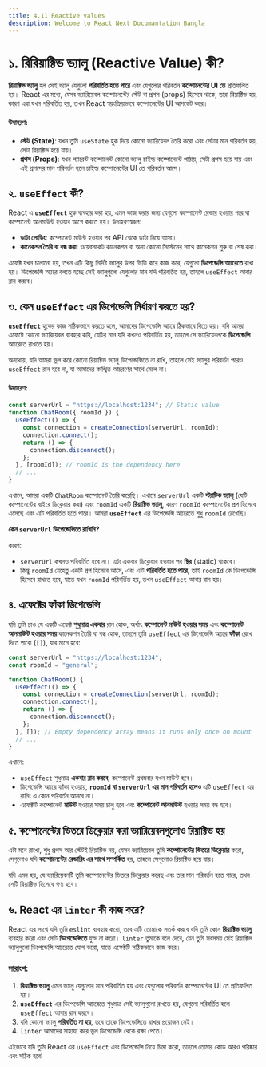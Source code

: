 ```yaml
---
title: 4.11 Reactive values
description: Welcome to React Next Documantation Bangla
---
```


## <h1 className="bg-gradient-to-r from-blue-500 to-purple-500 inline-block text-transparent bg-clip-text text-3xl pt-2">১. রিরিয়াক্টিভ ভ্যালু (Reactive Value) কী?</h1>

**রিয়াক্টিভ ভ্যালু** হল সেই ভ্যালু যেগুলো **পরিবর্তিত হতে পারে** এবং যেগুলোর পরিবর্তন **কম্পোনেন্টের UI তে** প্রতিফলিত হয়। React এর মধ্যে, যেসব ভ্যারিয়েবল কম্পোনেন্টের স্টেট বা প্রপস (props) হিসেবে থাকে, তারা রিয়াক্টিভ হয়, কারণ এরা যখন পরিবর্তিত হয়, তখন React স্বয়ংক্রিয়ভাবে কম্পোনেন্টের UI আপডেট করে।

#### উদাহরণ:

- **স্টেট (State)**: যখন তুমি `useState` হুক দিয়ে কোনো ভ্যারিয়েবল তৈরি করো এবং সেটার মান পরিবর্তন হয়, সেটা রিয়াক্টিভ হয়ে যায়।
- **প্রপস (Props)**: যখন প্যারেন্ট কম্পোনেন্ট কোনো ভ্যালু চাইল্ড কম্পোনেন্টে পাঠায়, সেটা প্রপস হয়ে যায় এবং এই প্রপসের মান পরিবর্তন হলে চাইল্ড কম্পোনেন্টের UI তে পরিবর্তন আসে।

## ২. **`useEffect` কী?**

React এ **`useEffect`** হুক ব্যবহার করা হয়, এমন কাজ করার জন্য যেগুলো কম্পোনেন্ট রেন্ডার হওয়ার পরে বা কম্পোনেন্ট আনমাউন্ট হওয়ার আগে করতে হয়। উদাহরণস্বরূপ:

- **ডাটা লোডিং**: কম্পোনেন্ট মাউন্ট হওয়ার পর API থেকে ডাটা নিয়ে আসা।
- **কানেকশন তৈরি বা বন্ধ করা**: ওয়েবসকেট কানেকশন বা অন্য কোনো সিস্টেমের সাথে কানেকশন শুরু বা শেষ করা।

এফেক্ট যখন চালানো হয়, তখন এটি কিছু নির্দিষ্ট ভ্যালুর উপর ভিত্তি করে কাজ করে, যেগুলো **ডিপেন্ডেন্সি আ্যরেতে** রাখা হয়। ডিপেন্ডেন্সি আ্যরে বলতে হচ্ছে সেই ভ্যালুগুলো যেগুলোর মান যদি পরিবর্তিত হয়, তাহলে `useEffect` আবার রান করবে।

## ৩. **কেন `useEffect` এর ডিপেন্ডেন্সি নির্ধারণ করতে হয়?**

**`useEffect`** হুকের কাজ সঠিকভাবে করতে হলে, আমাদের ডিপেন্ডেন্সি আ্যরে ঠিকভাবে দিতে হয়। যদি আমরা এফেক্টে কোনো ভ্যারিয়েবল ব্যবহার করি, যেটির মান যদি কখনও পরিবর্তিত হয়, তাহলে সে ভ্যারিয়েবলকে **ডিপেন্ডেন্সি** আ্যরেতে রাখতে হয়।

অন্যথায়, যদি আমরা ভুল করে কোনো রিয়াক্টিভ ভ্যালু ডিপেন্ডেন্সিতে না রাখি, তাহলে সেই ভ্যালুর পরিবর্তন পরেও `useEffect` রান হবে না, যা আমাদের কাঙ্খিত আচরণের সাথে মেলে না।

#### উদাহরণ:

```jsx
const serverUrl = "https://localhost:1234"; // Static value
function ChatRoom({ roomId }) {
  useEffect(() => {
    const connection = createConnection(serverUrl, roomId);
    connection.connect();
    return () => {
      connection.disconnect();
    };
  }, [roomId]); // roomId is the dependency here
  // ...
}
```

এখানে, আমরা একটি `ChatRoom` কম্পোনেন্ট তৈরি করেছি। এখানে `serverUrl` একটি **স্ট্যাটিক ভ্যালু** (যেটি কম্পোনেন্টের বাইরে ডিক্লেয়ার করা) এবং `roomId` একটি **রিয়াক্টিভ ভ্যালু**, কারণ `roomId` কম্পোনেন্টের প্রপ হিসেবে এসেছে এবং এটি পরিবর্তিত হতে পারে। আমরা **`useEffect`** এর ডিপেন্ডেন্সি আ্যরেতে শুধু `roomId` রেখেছি।

**কেন `serverUrl` ডিপেন্ডেন্সিতে রাখিনি?**

কারণ:

- `serverUrl` কখনও পরিবর্তিত হবে না। এটা একবার ডিক্লেয়ার হওয়ার পর **স্থির** (static) থাকবে।
- কিন্তু `roomId` যেহেতু একটি প্রপ হিসেবে আসে, এবং এটি **পরিবর্তিত হতে পারে**, তাই `roomId` কে ডিপেন্ডেন্সি হিসেবে রাখতে হবে, যাতে যখন `roomId` পরিবর্তিত হয়, তখন `useEffect` আবার রান হয়।

## ৪. **এফেক্টের ফাঁকা ডিপেন্ডেন্সি**

যদি তুমি চাও যে একটি এফেক্ট **শুধুমাত্র একবার** রান হোক, অর্থাৎ **কম্পোনেন্ট মাউন্ট হওয়ার সময়** এবং **কম্পোনেন্ট আনমাউন্ট হওয়ার সময়** কানেকশন তৈরি বা বন্ধ হোক, তাহলে তুমি `useEffect` এর ডিপেন্ডেন্সি আ্যরে **ফাঁকা** রেখে দিতে পারো (`[]`), যার মানে হবে:

```jsx
const serverUrl = "https://localhost:1234";
const roomId = "general";

function ChatRoom() {
  useEffect(() => {
    const connection = createConnection(serverUrl, roomId);
    connection.connect();
    return () => {
      connection.disconnect();
    };
  }, []); // Empty dependency array means it runs only once on mount
  // ...
}
```

এখানে:

- `useEffect` শুধুমাত্র **একবার রান করবে**, কম্পোনেন্ট প্রথমবার যখন মাউন্ট হবে।
- ডিপেন্ডেন্সি আ্যরে ফাঁকা হওয়ায়, **`roomId` বা `serverUrl` এর মান পরিবর্তন হলেও** এটি `useEffect` এর রানিং এ কোন পরিবর্তন আনবে না।
- এফেক্টটি কম্পোনেন্ট **মাউন্ট** হওয়ার সময় চালু হবে এবং **কম্পোনেন্ট আনমাউন্ট** হওয়ার সময় বন্ধ হবে।

## ৫. **কম্পোনেন্টের ভিতরে ডিক্লেয়ার করা ভ্যারিয়েবলগুলোও রিয়াক্টিভ হয়**

এটা মনে রাখো, শুধু প্রপস আর স্টেটই রিয়াক্টিভ নয়, যেসব ভ্যারিয়েবল তুমি **কম্পোনেন্টের ভিতরে ডিক্লেয়ার** করো, সেগুলোও যদি **কম্পোনেন্টের রেন্ডারিং এর সাথে সম্পর্কিত** হয়, তাহলে সেগুলোও রিয়াক্টিভ হয়ে যায়।

যদি এমন হয়, যে ভ্যারিয়েবলটি তুমি কম্পোনেন্টের ভিতরে ডিক্লেয়ার করেছ এবং তার মান পরিবর্তন হতে পারে, তখন সেটি রিয়াক্টিভ হিসেবে গণ্য হবে।

## ৬. **React এর `linter` কী কাজ করে?**

React এর সাথে যদি তুমি `eslint` ব্যবহার করো, তবে এটি তোমাকে সতর্ক করবে যদি তুমি কোন **রিয়াক্টিভ ভ্যালু** ব্যবহার করো এবং সেটি **ডিপেন্ডেন্সিতে** যুক্ত না করো। `linter` তুমাকে বলে দেবে, যেন তুমি সবসময় সেই রিয়াক্টিভ ভ্যালুগুলো ডিপেন্ডেন্সি আ্যরেতে যোগ করো, যাতে এফেক্টটি সঠিকভাবে কাজ করে।

### সারাংশ:

1. **রিয়াক্টিভ ভ্যালু** এমন ভ্যালু যেগুলোর মান পরিবর্তিত হয় এবং যেগুলোর পরিবর্তন কম্পোনেন্টের UI তে প্রতিফলিত হয়।
2. **`useEffect`** এর ডিপেন্ডেন্সি আ্যরেতে শুধুমাত্র সেই ভ্যালুগুলো রাখতে হয়, যেগুলো পরিবর্তিত হলে `useEffect` আবার রান করবে।
3. যদি কোনো ভ্যালু **পরিবর্তিত না হয়**, তবে তাকে ডিপেন্ডেন্সিতে রাখার প্রয়োজন নেই।
4. `linter` আমাদের সাহায্য করে ভুল ডিপেন্ডেন্সি থেকে রক্ষা পেতে।

এইভাবে যদি তুমি React এর `useEffect` এবং ডিপেন্ডেন্সি নিয়ে চিন্তা করো, তাহলে তোমার কোড আরও পরিষ্কার এবং সঠিক হবে!
